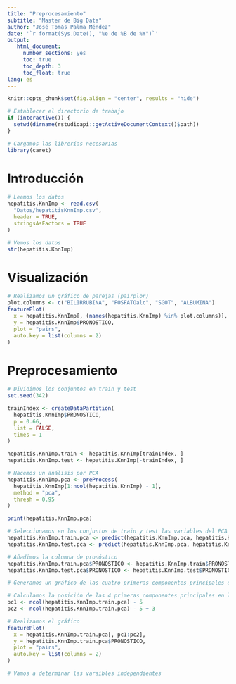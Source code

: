 ```yaml
---
title: "Preprocesamiento"
subtitle: "Master de Big Data"
author: "José Tomás Palma Méndez"
date: '`r format(Sys.Date(), "%e de %B de %Y")`'
output:
   html_document:
     number_sections: yes
     toc: true
     toc_depth: 3
     toc_float: true
lang: es
---
```


```r
knitr::opts_chunk$set(fig.align = "center", results = "hide")

# Establecer el directorio de trabajo
if (interactive()) {
  setwd(dirname(rstudioapi::getActiveDocumentContext()$path))
}

# Cargamos las librerías necesarias
library(caret)
```

# Introducción

```r
# Leemos los datos
hepatitis.KnnImp <- read.csv(
  "Datos/hepatitisKnnImp.csv",
  header = TRUE,
  stringsAsFactors = TRUE
)

# Vemos los datos
str(hepatitis.KnnImp)
```


# Visualización 

```r
# Realizamos un gráfico de parejas (pairplor)
plot.columns <- c("BILIRRUBINA", "FOSFATOalc", "SGOT", "ALBUMINA")
featurePlot(
  x = hepatitis.KnnImp[, (names(hepatitis.KnnImp) %in% plot.columns)],
  y = hepatitis.KnnImp$PRONOSTICO,
  plot = "pairs",
  auto.key = list(columns = 2)
)
```


# Preprocesamiento

```r
# Dividimos los conjuntos en train y test
set.seed(342)

trainIndex <- createDataPartition(
  hepatitis.KnnImp$PRONOSTICO,
  p = 0.66,
  list = FALSE,
  times = 1
)

hepatitis.KnnImp.train <- hepatitis.KnnImp[trainIndex, ]
hepatitis.KnnImp.test <- hepatitis.KnnImp[-trainIndex, ]
```

```r
# Hacemos un análisis por PCA
hepatitis.KnnImp.pca <- preProcess(
  hepatitis.KnnImp[1:ncol(hepatitis.KnnImp) - 1],
  method = "pca",
  thresh = 0.95
)

print(hepatitis.KnnImp.pca)

# Seleccionamos en los conjuntos de train y test las variables del PCA
hepatitis.KnnImp.train.pca <- predict(hepatitis.KnnImp.pca, hepatitis.KnnImp.train)
hepatitis.KnnImp.test.pca <- predict(hepatitis.KnnImp.pca, hepatitis.KnnImp.test)

# Añadimos la columna de pronóstico
hepatitis.KnnImp.train.pca$PRONOSTICO <- hepatitis.KnnImp.train$PRONOSTICO
hepatitis.KnnImp.test.pca$PRONOSTICO <- hepatitis.KnnImp.test$PRONOSTICO
```

```r
# Generamos un gráfico de las cuatro primeras componentes principales del conjunto train

# Calculamos la posición de las 4 primeras componentes principales en las columnas
pc1 <- ncol(hepatitis.KnnImp.train.pca) - 5
pc2 <- ncol(hepatitis.KnnImp.train.pca) - 5 + 3

# Realizamos el gráfico
featurePlot(
  x = hepatitis.KnnImp.train.pca[, pc1:pc2],
  y = hepatitis.KnnImp.train.pca$PRONOSTICO,
  plot = "pairs",
  auto.key = list(columns = 2)
)
```

```r
# Vamos a determinar las varaibles independientes
```